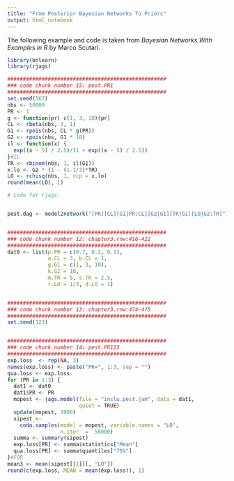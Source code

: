 ```yaml
---
title: "From Posterior Bayesian Networks To Priors"
output: html_notebook
---
```

The following example and code is taken from *Bayesian Networks With Examples in R* by Marco Scutari. 

```r
library(bnlearn)
library(rjags)

###################################################
### code chunk number 15: pest.PR1
###################################################
set.seed(567)
nbs <- 50000
PR <- 1
g <- function(pr) c(1, 3, 10)[pr] 
CL <- rbeta(nbs, 3, 1)
G1 <- rpois(nbs, CL * g(PR))
G2 <- rpois(nbs, G1 * 10)
il <- function(x) { 
  exp((x - 5) / 2.5)/(1 + exp((x - 5) / 2.5))
}#IL
TR <- rbinom(nbs, 1, il(G1))
x.lo <- G2 * (1 - (1-1/3)*TR)
LO <- rchisq(nbs, 1, ncp = x.lo)
round(mean(LO), 1)


```




```r

# Code for rjags.


pest.dag <- model2network("[PR][CL][G1|PR:CL][G2|G1][TR|G1][LO|G2:TR]")


###################################################
### code chunk number 12: chapter3.rnw:416-422
###################################################
dat0 <- list(p.PR = c(0.7, 0.2, 0.1),
             a.CL = 3, b.CL = 1,
             g.G1 = c(1, 3, 10),
             k.G2 = 10,
             m.TR = 5, s.TR = 2.5,
             r.LO = 1/3, d.LO = 1)


###################################################
### code chunk number 13: chapter3.rnw:474-475
###################################################
set.seed(123)


###################################################
### code chunk number 14: pest.PR123
###################################################
exp.loss  <- rep(NA, 3)
names(exp.loss) <- paste("PR=", 1:3, sep = "")
qua.loss <- exp.loss
for (PR in 1:3) {
  dat1 <- dat0
  dat1$PR <- PR
  mopest <- jags.model(file = "inclu.pest.jam", data = dat1,
                       quiet = TRUE)
  update(mopest, 3000)
  sipest <- 
    coda.samples(model = mopest, variable.names = "LO",
                 n.iter  =  50000)
  summa <- summary(sipest)
  exp.loss[PR] <- summa$statistics["Mean"]
  qua.loss[PR] <- summa$quantiles["75%"]
}#FOR
mean3 <- mean(sipest[[1]][, "LO"])
round(c(exp.loss, MEAN = mean(exp.loss)), 1)


```

